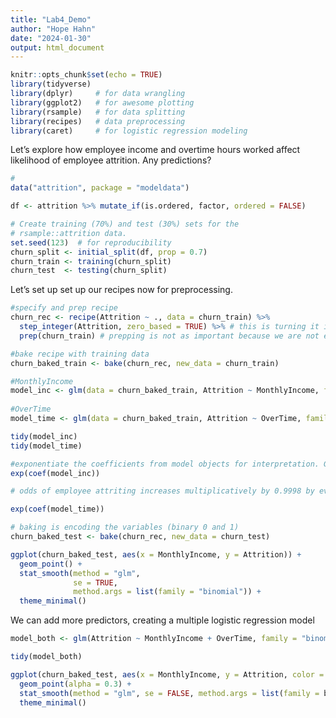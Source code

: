 ```yaml
---
title: "Lab4_Demo"
author: "Hope Hahn"
date: "2024-01-30"
output: html_document
---
```


```r
knitr::opts_chunk$set(echo = TRUE)
library(tidyverse)
library(dplyr)     # for data wrangling
library(ggplot2)   # for awesome plotting
library(rsample)   # for data splitting
library(recipes)   # data preprocessing
library(caret)     # for logistic regression modeling
```
Let's explore how employee income and overtime hours worked affect likelihood of employee attrition.  Any predictions?

```r
#
data("attrition", package = "modeldata")

df <- attrition %>% mutate_if(is.ordered, factor, ordered = FALSE)

# Create training (70%) and test (30%) sets for the 
# rsample::attrition data.
set.seed(123)  # for reproducibility 
churn_split <- initial_split(df, prop = 0.7)
churn_train <- training(churn_split)
churn_test  <- testing(churn_split)
```

Let's set up set up our recipes now for preprocessing. 
```r
#specify and prep recipe
churn_rec <- recipe(Attrition ~ ., data = churn_train) %>% 
  step_integer(Attrition, zero_based = TRUE) %>% # this is turning it into numeric variable
  prep(churn_train) # prepping is not as important because we are not estimating parameters of the data. prepping estimates parameters

#bake recipe with training data
churn_baked_train <- bake(churn_rec, new_data = churn_train)
```

```r
#MonthlyIncome
model_inc <- glm(data = churn_baked_train, Attrition ~ MonthlyIncome, family = "binomial")
  
#OverTime
model_time <- glm(data = churn_baked_train, Attrition ~ OverTime, family = "binomial")
```


```r
tidy(model_inc)
tidy(model_time)
```

```r
#exponentiate the coefficients from model objects for interpretation. Gives us changes in odds of attrition
exp(coef(model_inc))

# odds of employee attriting increases multiplicatively by 0.9998 by every dollar they make per month (lower than one so likelihood of them leaving decreases)

exp(coef(model_time))
```


```r
# baking is encoding the variables (binary 0 and 1)
churn_baked_test <- bake(churn_rec, new_data = churn_test) 
```

```r
ggplot(churn_baked_test, aes(x = MonthlyIncome, y = Attrition)) +
  geom_point() +
  stat_smooth(method = "glm", 
              se = TRUE, 
              method.args = list(family = "binomial")) +
  theme_minimal()
```

We can add more predictors, creating a multiple logistic regression model

```r
model_both <- glm(Attrition ~ MonthlyIncome + OverTime, family = "binomial", data = churn_train)

tidy(model_both)
```

```r
ggplot(churn_baked_test, aes(x = MonthlyIncome, y = Attrition, color = OverTime)) +
  geom_point(alpha = 0.3) +
  stat_smooth(method = "glm", se = FALSE, method.args = list(family = binomial)) +
  theme_minimal()
```

